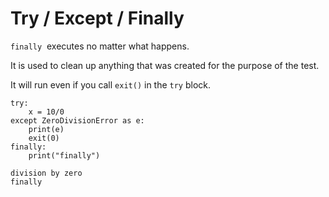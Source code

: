 # Try / Except / Finally

`finally`  executes no matter what happens.

It is used to clean up anything that was created for the purpose of the test.

It will run even if you call `exit()` in the `try` block.

```
try:
    x = 10/0
except ZeroDivisionError as e:
    print(e)
    exit(0)
finally:
    print("finally")
```

```
division by zero
finally
```

